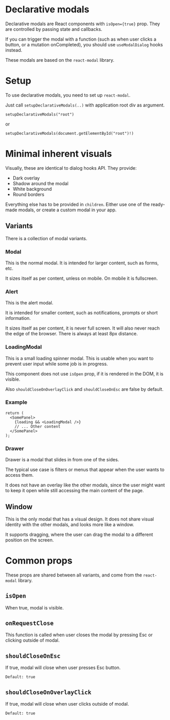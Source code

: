 
<Meta title="modal/Declarative modals" />

# Declarative modals

Declarative modals are React components with `isOpen={true}` prop.
They are controlled by passing state and callbacks.

If you can trigger the modal with a function (such as when user clicks a button, or a mutation onCompleted),
you should use `useModalDialog` hooks instead.

These modals are based on the `react-modal` library.

# Setup

To use declarative modals, you need to set up `react-modal`.

Just call `setupDeclarativeModals(..)` with application root div as argument.

```
setupDeclarativeModals("root")
```

or

```
setupDeclarativeModals(document.getElementById("root")!)
```

# Minimal inherent visuals

Visually, these are identical to dialog hooks API.
They provide:

- Dark overlay
- Shadow around the modal
- White background
- Round borders

Everything else has to be provided in `children`.
Either use one of the ready-made modals, or create a custom modal in your app.

## Variants

There is a collection of modal variants.

### Modal

This is the normal modal.
It is intended for larger content, such as forms, etc.

It sizes itself as per content, unless on mobile. On mobile it is fullscreen.

<Canvas of={ModalStories.Standard} />

### Alert

This is the alert modal.

It is intended for smaller content, such as notifications, prompts or short information.

It sizes itself as per content, it is never full screen.
It will also never reach the edge of the browser. There is always at least 8px distance.

<Canvas of={AlertStories.WithInfoAlert} />

### LoadingModal

This is a small loading spinner modal.
This is usable when you want to prevent user input while some job is in progress.

This component does not use `isOpen` prop, if it is rendered in the DOM, it is visible.

Also `shouldCloseOnOverlayClick` and `shouldCloseOnEsc` are false by default.

### Example

```tsx
return (
  <SomePanel>
    {loading && <LoadingModal />}
    // ... Other content
  </SomePanel>
);
```

<Canvas of={LoadingModalStories.Standard} />

### Drawer

Drawer is a modal that slides in from one of the sides.

The typical use case is filters or menus that appear when the user wants to access them.

It does not have an overlay like the other modals, since the user might want to
keep it open while still accessing the main content of the page.

<Canvas of={DrawerStories.Standard} />

## Window

This is the only modal that has a visual design.
It does not share visual identity with the other modals, and looks more like a window.

It supports dragging, where the user can drag the modal to a different position on the screen.

<Canvas of={WindowStories.DraggableWindow} />

# Common props

These props are shared between all variants, and come from the `react-modal` library.

## `isOpen`

When true, modal is visible.

## `onRequestClose`

This function is called when user closes the modal by pressing Esc or clicking outside of modal.

## `shouldCloseOnEsc`

If true, modal will close when user presses Esc button.

`Default: true`

## `shouldCloseOnOverlayClick`

If true, modal will close when user clicks outside of modal.

`Default: true`
